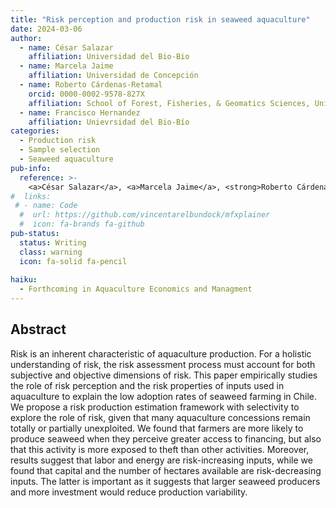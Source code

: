 ```yaml
---
title: "Risk perception and production risk in seaweed aquaculture"
date: 2024-03-06
author:
  - name: César Salazar
    affiliation: Universidad del Bio-Bio
  - name: Marcela Jaime
    affiliation: Universidad de Concepción
  - name: Roberto Cárdenas-Retamal
    orcid: 0000-0002-9578-827X
    affiliation: School of Forest, Fisheries, & Geomatics Sciences, University of Florida
  - name: Francisco Hernandez
    affiliation: Unievrsidad del Bio-Bío
categories:
  - Production risk
  - Sample selection
  - Seaweed aquaculture
pub-info:
  reference: >-
    <a>César Salazar</a>, <a>Marcela Jaime</a>, <strong>Roberto Cárdenas-Retamal</strong> and <a>Francisco Hernandez</a>. “Risk perception and production risk in seaweed aquaculture”.
#  links:
 # - name: Code
  #  url: https://github.com/vincentarelbundock/mfxplainer
  #  icon: fa-brands fa-github
pub-status: 
  status: Writing
  class: warning
  icon: fa-solid fa-pencil
  
haiku:
  - Forthcoming in Aquaculture Economics and Managment
---
```



## Abstract

Risk is an inherent characteristic of aquaculture production. For a holistic understanding of risk, the risk assessment process must account for both subjective and objective dimensions of risk. This paper empirically studies the role of risk perception and the risk properties of inputs used in aquaculture to explain the low adoption rates of seaweed farming in Chile. We propose a risk production estimation framework with selectivity to explore the role of risk, given that many aquaculture concessions remain totally or partially unexploited. We found that farmers are more likely to produce seaweed when they perceive greater access to financing, but also that this activity is more exposed to theft than other activities. Moreover, results suggest that labor and energy are risk-increasing inputs, while we found that capital and the number of hectares available are risk-decreasing inputs. The latter is important as it suggests that larger seaweed producers and more investment would reduce production variability.